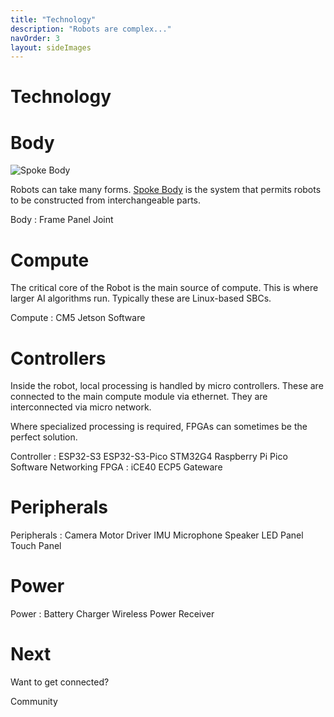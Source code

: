 ```yaml
---
title: "Technology"
description: "Robots are complex..."
navOrder: 3
layout: sideImages
---
```


# Technology

# Body

![Spoke Body](images/body.png)

Robots can take many forms.  [Spoke Body](/docs/spoke-body/spoke-body) is the system that permits robots to be constructed from interchangeable parts.

<Flex wrap="wrap" gap="2" mt="2" pl="5">
  <LinkButton href="/docs/spoke-body/spoke-body" size="2">Body</LinkButton> :
  <LinkButton href="/docs/spoke-body/frame" size="2">Frame</LinkButton>
  <LinkButton href="/docs/spoke-body/panel" size="2">Panel</LinkButton>
  <LinkButton href="/docs/spoke-body/joint" size="2">Joint</LinkButton>
</Flex>

# Compute

The critical core of the Robot is the main source of compute.  This is where larger AI algorithms run.  Typically these are Linux-based SBCs.

<Flex wrap="wrap" gap="2" mt="2" pl="5">
  <LinkButton disabled size="2" title="Coming soon">Compute</LinkButton> :
  <LinkButton disabled size="2" title="Coming soon">CM5</LinkButton>
  <LinkButton disabled size="2" title="Coming soon">Jetson</LinkButton>
  <LinkButton disabled size="2" title="Coming soon">Software</LinkButton>
</Flex>

# Controllers

Inside the robot, local processing is handled by micro controllers.  These are connected to the main compute module via ethernet.  They are interconnected via micro network.

Where specialized processing is required, FPGAs can sometimes be the perfect solution.

<Flex wrap="wrap" gap="2" mt="2" pl="5">
  <LinkButton disabled size="2" title="Coming soon">Controller</LinkButton> :
  <LinkButton disabled size="2" title="Coming soon">ESP32-S3</LinkButton>
  <LinkButton disabled size="2" title="Coming soon">ESP32-S3-Pico</LinkButton>
  <LinkButton disabled size="2" title="Coming soon">STM32G4</LinkButton>
  <LinkButton disabled size="2" title="Coming soon">Raspberry Pi Pico</LinkButton>
  <LinkButton disabled size="2" title="Coming soon">Software</LinkButton>
  <LinkButton disabled size="2" title="Coming soon">Networking</LinkButton>
</Flex>
<Flex wrap="wrap" gap="2" mt="2" pl="5">
  <LinkButton disabled size="2" title="Coming soon">FPGA</LinkButton> :
  <LinkButton disabled size="2" title="Coming soon">iCE40</LinkButton>
  <LinkButton disabled size="2" title="Coming soon">ECP5</LinkButton>
  <LinkButton disabled size="2" title="Coming soon">Gateware</LinkButton>
</Flex>

# Peripherals

<Flex wrap="wrap" gap="2" mt="2" pl="5">
  <LinkButton disabled size="2" title="Coming soon">Peripherals</LinkButton> :
  <LinkButton disabled size="2" title="Coming soon">Camera</LinkButton>
  <LinkButton disabled size="2" title="Coming soon">Motor Driver</LinkButton>
  <LinkButton disabled size="2" title="Coming soon">IMU</LinkButton>
  <LinkButton disabled size="2" title="Coming soon">Microphone</LinkButton>
  <LinkButton disabled size="2" title="Coming soon">Speaker</LinkButton>
  <LinkButton disabled size="2" title="Coming soon">LED Panel</LinkButton>
  <LinkButton disabled size="2" title="Coming soon">Touch Panel</LinkButton>
</Flex>

# Power

<Flex wrap="wrap" gap="2" mt="2" pl="5">
  <LinkButton disabled size="2" title="Coming soon">Power</LinkButton> :
  <LinkButton disabled size="2" title="Coming soon">Battery</LinkButton>
  <LinkButton disabled size="2" title="Coming soon">Charger</LinkButton>
  <LinkButton disabled size="2" title="Coming soon">Wireless Power Receiver</LinkButton>
</Flex>

# Next

Want to get connected?

  <LinkButton href="/community" size="2">Community</LinkButton>